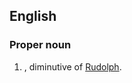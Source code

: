 ==English==

===Proper noun===
{{en-proper noun}}

# {{given name|male}}, diminutive of [[Rudolph]].
